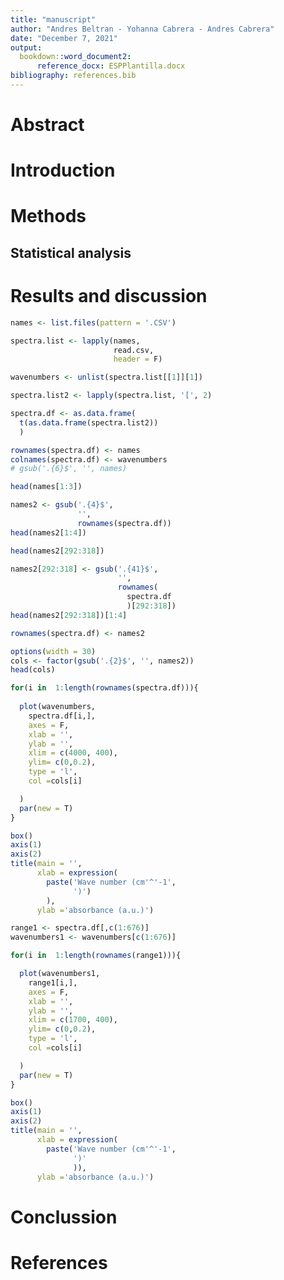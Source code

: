 ```yaml
---
title: "manuscript"
author: "Andres Beltran - Yohanna Cabrera - Andres Cabrera"
date: "December 7, 2021"
output: 
  bookdown::word_document2:
      reference_docx: ESPPlantilla.docx
bibliography: references.bib
---
```


# Abstract
# Introduction
# Methods

## Statistical analysis


# Results and discussion 
```r
names <- list.files(pattern = '.CSV')
```

```r
spectra.list <- lapply(names, 
                       read.csv, 
                       header = F)
```

```r
wavenumbers <- unlist(spectra.list[[1]][1])
```

```r
spectra.list2 <- lapply(spectra.list, '[', 2)
```

```r
spectra.df <- as.data.frame(
  t(as.data.frame(spectra.list2))
  )
```

```r
rownames(spectra.df) <- names
colnames(spectra.df) <- wavenumbers
# gsub('.{6}$', '', names)
```

```r
head(names[1:3])
```

```r
names2 <- gsub('.{4}$', 
               '', 
               rownames(spectra.df))
head(names2[1:4])
```
```r
head(names2[292:318])
```
```r
names2[292:318] <- gsub('.{41}$', 
                        '',
                        rownames(
                          spectra.df
                          )[292:318])
head(names2[292:318])[1:4]
```

```r
rownames(spectra.df) <- names2
```

```r
options(width = 30)
cols <- factor(gsub('.{2}$', '', names2))
head(cols)
```

```r

for(i in  1:length(rownames(spectra.df))){
  
  plot(wavenumbers,
    spectra.df[i,],
    axes = F,
    xlab = '', 
    ylab = '',
    xlim = c(4000, 400),
    ylim= c(0,0.2),
    type = 'l',
    col =cols[i]

  )
  par(new = T)
}

box()
axis(1)
axis(2)
title(main = '',
      xlab = expression(
        paste('Wave number (cm'^'-1',
              ')')
        ),
      ylab ='absorbance (a.u.)')
```

```r
range1 <- spectra.df[,c(1:676)]
wavenumbers1 <- wavenumbers[c(1:676)]
```

```r
for(i in  1:length(rownames(range1))){

  plot(wavenumbers1,
    range1[i,],
    axes = F,
    xlab = '',
    ylab = '',
    xlim = c(1700, 400),
    ylim= c(0,0.2),
    type = 'l',
    col =cols[i]

  )
  par(new = T)
}

box()
axis(1)
axis(2)
title(main = '',
      xlab = expression(
        paste('Wave number (cm'^'-1',
              ')'
              )),
      ylab ='absorbance (a.u.)')

```

# Conclussion

# References

<div id = 'refs'> </div>
